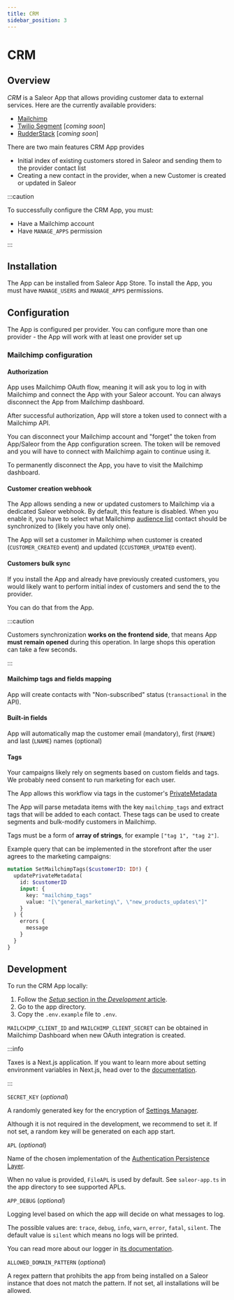 ```yaml
---
title: CRM
sidebar_position: 3
---
```


# CRM

## Overview

_CRM_ is a Saleor App that allows providing customer data to external services. Here are the currently available providers:

- [Mailchimp](http://mailchimp.com/)
- [Twilio Segment](https://segment.com/) [_coming soon_]
- [RudderStack](https://www.rudderstack.com/) [_coming soon_]

There are two main features CRM App provides

- Initial index of existing customers stored in Saleor and sending them to the provider contact list
- Creating a new contact in the provider, when a new Customer is created or updated in Saleor

:::caution

To successfully configure the CRM App, you must:

- Have a Mailchimp account
- Have `MANAGE_APPS` permission

:::

## Installation

The App can be installed from Saleor App Store. To install the App, you must have `MANAGE_USERS` and `MANAGE_APPS` permissions.

## Configuration

The App is configured per provider. You can configure more than one provider - the App will work with at least one provider set up

### Mailchimp configuration

#### Authorization

App uses Mailchimp OAuth flow, meaning it will ask you to log in with Mailchimp and connect the App with your Saleor account. You can always disconnect the App from Mailchimp dashboard.

After successful authorization, App will store a token used to connect with a Mailchimp API.

You can disconnect your Mailchimp account and "forget" the token from App/Saleor from the App configuration screen. The token will be removed and you will have to connect with Mailchimp again to continue using it.

To permanently disconnect the App, you have to visit the Mailchimp dashboard.

#### Customer creation webhook

The App allows sending a new or updated customers to Mailchimp via a dedicated Saleor webhook. By default, this feature is disabled.
When you enable it, you have to select what Mailchimp [audience list](https://mailchimp.com/developer/marketing/api/lists/) contact should be synchronized to (likely you have only one).

The App will set a customer in Mailchimp when customer is created (`CUSTOMER_CREATED` event) and updated (`CCUSTOMER_UPDATED` event).

#### Customers bulk sync

If you install the App and already have previously created customers, you would likely want to perform initial index of customers and send the to the provider.

You can do that from the App.

:::caution

Customers synchronization **works on the frontend side**, that means App **must remain opened** during this operation.
In large shops this operation can take a few seconds.

:::

#### Mailchimp tags and fields mapping

App will create contacts with "Non-subscribed" status (`transactional` in the API).

#### Built-in fields

App will automatically map the customer email (mandatory), first (`FNAME`) and last (`LNAME`) names (optional)

#### Tags

Your campaigns likely rely on segments based on custom fields and tags.
We probably need consent to run marketing for each user.

The App allows this workflow via tags in the customer's [PrivateMetadata](https://docs.saleor.io/docs/3.x/developer/metadata)

The App will parse metadata items with the key `mailchimp_tags` and extract tags that will be added to each contact.
These tags can be used to create segments and bulk-modify customers in Mailchimp.

Tags must be a form of **array of strings**, for example `["tag 1", "tag 2"]`.

Example query that can be implemented in the storefront after the user agrees to the marketing campaigns:

```graphql
mutation SetMailchimpTags($customerID: ID!) {
  updatePrivateMetadata(
    id: $customerID
    input: {
      key: "mailchimp_tags"
      value: "[\"general_marketing\", \"new_products_updates\"]"
    }
  ) {
    errors {
      message
    }
  }
}
```

## Development

To run the CRM App locally:

1. Follow the [_Setup_ section in the _Development_ article](developer/app-store/development.mdx#setup).
2. Go to the app directory.
3. Copy the `.env.example` file to `.env`.

`MAILCHIMP_CLIENT_ID` and `MAILCHIMP_CLIENT_SECRET` can be obtained in Mailchimp Dashboard when new OAuth integration is created.

:::info

Taxes is a Next.js application. If you want to learn more about setting environment variables in Next.js, head over to the [documentation](https://nextjs.org/docs/basic-features/environment-variables).

:::

`SECRET_KEY` (_optional_)

A randomly generated key for the encryption of [Settings Manager](https://github.com/saleor/saleor-app-sdk/blob/main/docs/settings-manager.md).

Although it is not required in the development, we recommend to set it. If not set, a random key will be generated on each app start.

`APL` (_optional_)

Name of the chosen implementation of the [Authentication Persistence Layer](https://github.com/saleor/saleor-app-sdk/blob/main/docs/apl.md).

When no value is provided, `FileAPL` is used by default. See `saleor-app.ts` in the app directory to see supported APLs.

`APP_DEBUG` (_optional_)

Logging level based on which the app will decide on what messages to log.

The possible values are: `trace`, `debug`, `info`, `warn`, `error`, `fatal`, `silent`. The default value is `silent` which means no logs will be printed.

You can read more about our logger in [its documentation](https://getpino.io/#/docs/api?id=loggerlevel-string-gettersetter).

`ALLOWED_DOMAIN_PATTERN` (_optional_)

A regex pattern that prohibits the app from being installed on a Saleor instance that does not match the pattern. If not set, all installations will be allowed.
